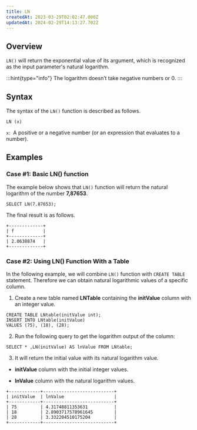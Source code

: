 ```yaml
---
title: LN
createdAt: 2023-03-29T02:02:47.000Z
updatedAt: 2024-02-29T14:13:27.702Z
---
```


## **Overview**

`LN()` will return the exponential value of its argument, which is recognized as the input parameter's natural logarithm.&#x20;

:::hint{type="info"}
The logarithm doesn’t take negative numbers or 0.
:::

## **Syntax**

The syntax of the `LN()` function is described as follows.

```pgsql
LN (x)
```

`x`:  A positive or a negative number (or an expression that evaluates to a number).

## **Examples**

### **Case #1: Basic LN() function**

The example below shows that `LN()` function will return the natural logarithm of the number **7,87653**.

```pgsql
SELECT LN(7.87653);
```

The final result is as follows.

```pgsql
+-------------+
| f           |
+-------------+
| 2.0638874   |
+-------------+
```

### **Case #2: Using LN() Function With a Table**

In the following example, we will combine `LN()` function with `CREATE TABLE` statement. Therefore we can obtain natural logarithmic values of a specific column.

1. Create a new table named **LNTable** containing the **initValue** column with an integer value.&#x20;

```pgsql
CREATE TABLE LNtable(initValue int);
INSERT INTO LNtable(initValue)
VALUES (75), (18), (28);
```


2. Run the following query to get the logarithm output of the column:

```pgsql
SELECT * ,LN(initValue) AS lnValue FROM LNtable;
```


3. It will return the initial value with its natural logarithm value.

*   **initValue** column with the initial integer values.

*   **lnValue** column with the natural logarithm values.

```pgsql
+------------+---------------------------+
| initValue  | lnValue                   |
+------------+---------------------------+
| 75         | 4.31748811353631          |
| 18         | 2.8903717578961645        |
| 28         | 3.332204510175204         |
+------------+---------------------------+
```

